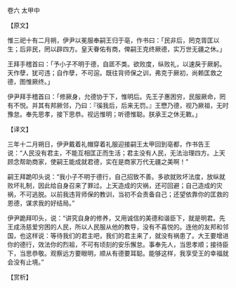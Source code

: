 

卷六 太甲中

【原文】

惟三祀十有二月朔，伊尹以冕服奉嗣王归于亳，作书曰：「民非后，罔克胥匡以生；后非民，罔以辟四方。皇天眷佑有商，俾嗣王克终厥德，实万世无疆之休。」

王拜手稽首曰：「予小子不明于德，自厎不类。欲败度，纵败礼，以速戾于厥躬。天作孽，犹可违；自作孽，不可逭。既往背师保之训，弗克于厥初，尚赖匡救之德，图惟厥终。」

伊尹拜手稽首曰：「修厥身，允德协于下，惟明后。先王子惠困穷，民服厥命，罔有不悦。并其有邦厥邻，乃曰：『徯我后，后来无罚。』王懋乃德，视乃厥祖，无时豫怠。奉先思孝，接下思恭。视远惟明；听德惟聪。朕承王之休无斁。」

【译文】

三年十二月朔日，伊尹戴着礼帽穿着礼服迎接嗣王太甲回到亳都，作书告王说：“人民没有君主，不能互相匡正而生活；君主没有人民，无法治理四方。上天顾念帮助商家，使嗣王能成就君德，实在是商家万代无疆之美啊！”

嗣王拜跪叩头说：“我小子不明于德行，自己招致不善。多欲就败坏法度，放纵就败坏礼制，因此给自身召来了罪过。上天造成的灾祸，还可回避；自己造成的灾祸，不可逃脱。以前我违背师保的教训，当初不会责备自己；还望依靠你的匡救的恩德，谋求我的好结局。”

伊尹跪拜叩头，说：“讲究自身的修养，又用诚信的美德和谐臣下，就是明君。先王成汤慈爱穷困的人民，所以人民服从他的教导，没有不喜悦的。连他的友邦和邻国，也这样说：等待我们的君主吧，我们的君主来了，就没有祸患了。大王要增进你的德行，效法你的烈祖，不可有顷刻的安乐懈怠。事奉先人，当思孝顺；接待臣下，当思恭敬。观察远方要眼明，顺从有德要耳聪。能够这样，我享受王的幸福就会没有止境。”

【赏析】

